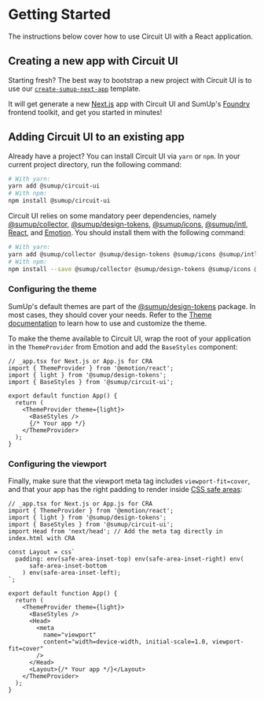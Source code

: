 
<Meta title="Introduction/Getting Started" />

# Getting Started

<Intro>
  The instructions below cover how to use Circuit UI with a React application.
</Intro>

## Creating a new app with Circuit UI

Starting fresh? The best way to bootstrap a new project with Circuit UI is to use our [`create-sumup-next-app`](https://github.com/sumup-oss/circuit-ui/tree/main/packages/create-sumup-next-app) template.

It will get generate a new [Next.js](https://nextjs.org/) app with Circuit UI and SumUp's [Foundry](https://github.com/sumup-oss/foundry) frontend toolkit, and get you started in minutes!

## Adding Circuit UI to an existing app

Already have a project? You can install Circuit UI via `yarn` or `npm`. In your current project directory, run the following command:

```bash
# With yarn:
yarn add @sumup/circuit-ui
# With npm:
npm install @sumup/circuit-ui
```

Circuit UI relies on some mandatory peer dependencies, namely [@sumup/collector](https://www.npmjs.com/package/@sumup/collector), [@sumup/design-tokens](https://www.npmjs.com/package/@sumup/design-tokens), [@sumup/icons](https://www.npmjs.com/package/@sumup/icons), [@sumup/intl](https://www.npmjs.com/package/@sumup/intl), [React](https://reactjs.org/), and [Emotion](https://emotion.sh/). You should install them with the following command:

```sh
# With yarn:
yarn add @sumup/collector @sumup/design-tokens @sumup/icons @sumup/intl react react-dom @emotion/react @emotion/styled
# With npm:
npm install --save @sumup/collector @sumup/design-tokens @sumup/icons @sumup/intl react react-dom @emotion/react @emotion/styled
```

### Configuring the theme

SumUp's default themes are part of the [@sumup/design-tokens](https://www.npmjs.com/package/@sumup/design-tokens) package. In most cases, they should cover your needs. Refer to the [Theme documentation](Features/Theme) to learn how to use and customize the theme.

To make the theme available to Circuit UI, wrap the root of your application in the `ThemeProvider` from Emotion and add the `BaseStyles` component:

```tsx
// _app.tsx for Next.js or App.js for CRA
import { ThemeProvider } from '@emotion/react';
import { light } from '@sumup/design-tokens';
import { BaseStyles } from '@sumup/circuit-ui';

export default function App() {
  return (
    <ThemeProvider theme={light}>
      <BaseStyles />
      {/* Your app */}
    </ThemeProvider>
  );
}
```

### Configuring the viewport

Finally, make sure that the viewport meta tag includes `viewport-fit=cover`, and that your app has the right padding to render inside [CSS safe areas](<https://developer.mozilla.org/en-US/docs/Web/CSS/env()>):

```tsx
// _app.tsx for Next.js or App.js for CRA
import { ThemeProvider } from '@emotion/react';
import { light } from '@sumup/design-tokens';
import { BaseStyles } from '@sumup/circuit-ui';
import Head from 'next/head'; // Add the meta tag directly in index.html with CRA

const Layout = css`
  padding: env(safe-area-inset-top) env(safe-area-inset-right) env(
      safe-area-inset-bottom
    ) env(safe-area-inset-left);
`;

export default function App() {
  return (
    <ThemeProvider theme={light}>
      <BaseStyles />
      <Head>
        <meta
          name="viewport"
          content="width=device-width, initial-scale=1.0, viewport-fit=cover"
        />
      </Head>
      <Layout>{/* Your app */}</Layout>
    </ThemeProvider>
  );
}
```
